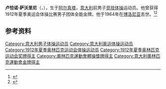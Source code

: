 {{NoteTA|G1=Sports}}
'''卢恰诺·萨沃里尼'''（{{lang-it|Luciano Savorini}}，{{bd|1885年|10月3日|1964年|10月30日}}），生于[[阿尔真塔|阿尔真塔]]，[[意大利|意大利]]前男子[[竞技体操|竞技体操]]运动员。他曾获得1912年夏季奥运会体操比赛男子团体全能金牌。他于1964年在[[博洛尼亚|博洛尼亚]]去世。<ref>{{Cite web|title=Luciano SAVORINI|url=https://www.olympic.org/luciano-savorini|accessdate=2021-03-21|work=International Olympic Committee|archive-date=2017-11-16|archive-url=https://web.archive.org/web/20171116193514/https://www.olympic.org/Luciano-Savorini|dead-url=no}}</ref><ref>{{cite web|url=http://www.sports-reference.com/olympics/athletes/sa/luciano-savorini-1.html|title=Luciano Savorini|work=Sport Reference|accessdate=2021-03-22|archiveurl=https://web.archive.org/web/20121216233036/http://www.sports-reference.com/olympics/athletes/sa/luciano-savorini-1.html|archivedate=2012-12-16|dead-url=yes}}</ref>

== 参考资料 ==
{{reflist}}

{{奥林匹克运动会体操比赛男子团体全能冠军|1912}}

{{Authority control}}
{{DEFAULTSORT:Savorini, Luciano}}
[[Category:意大利男子体操运动员|Category:意大利男子体操运动员]]
[[Category:意大利奥运体操运动员|Category:意大利奥运体操运动员]]
[[Category:1912年夏季奥林匹克运动会体操运动员|Category:1912年夏季奥林匹克运动会体操运动员]]
[[Category:1912年夏季奥林匹克运动会奖牌得主|Category:1912年夏季奥林匹克运动会奖牌得主]]
[[Category:奧林匹克運動會體操獎牌得主|Category:奧林匹克運動會體操獎牌得主]]
[[Category:意大利奧林匹克運動會金牌得主|Category:意大利奧林匹克運動會金牌得主]]